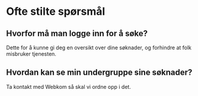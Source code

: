 # Ofte stilte spørsmål

## Hvorfor må man logge inn for å søke?

Dette for å kunne gi deg en oversikt over dine søknader, og forhindre at folk misbruker tjenesten.

## Hvordan kan se min undergruppe sine søknader?

Ta kontakt med Webkom så skal vi ordne opp i det.
